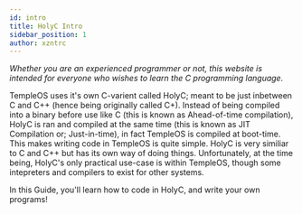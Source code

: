 ```yaml
---
id: intro
title: HolyC Intro
sidebar_position: 1
author: xzntrc
---
```


_Whether you are an experienced programmer or not, this website is intended for everyone who wishes to learn the C programming language._

TempleOS uses it's own C-varient called HolyC; meant to be just inbetween C and C++ (hence being originally called C+). Instead of being compiled into a binary before use like C (this is known as Ahead-of-time compilation), HolyC is ran and compiled at the same time (this is known as JIT Compilation or; Just-in-time), in fact TempleOS is compiled at boot-time. This makes writing code in TempleOS is quite simple. HolyC is very similiar to C and C++ but has its own way of doing things. Unfortunately, at the time being, HolyC's only practical use-case is within TempleOS, though some intepreters and compilers to exist for other systems.

In this Guide, you'll learn how to code in HolyC, and write your own programs!
